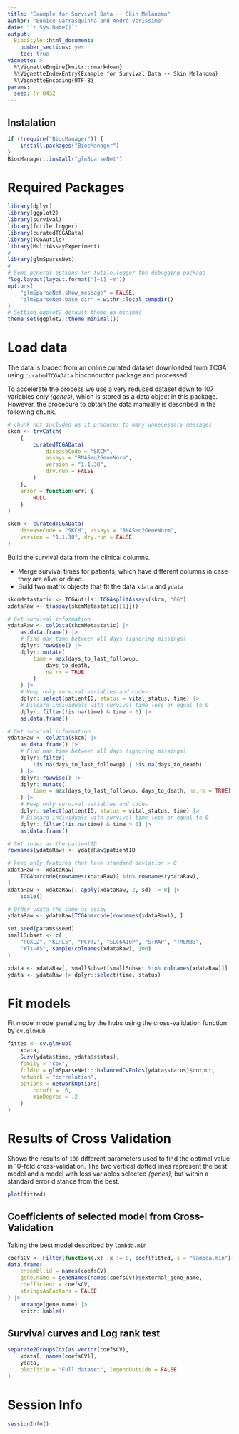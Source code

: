 ```yaml
---
title: "Example for Survival Data -- Skin Melanoma"
author: "Eunice Carrasquinha and André Veríssimo"
date: "`r Sys.Date()`"
output: 
  BiocStyle::html_document:
    number_sections: yes
    toc: true
vignette: >
  %\VignetteEngine{knitr::rmarkdown}
  %\VignetteIndexEntry{Example for Survival Data -- Skin Melanoma}
  %\VignetteEncoding{UTF-8}
params:
  seed: !r 8432
--- 
```


## Instalation

```r
if (!require("BiocManager")) {
    install.packages("BiocManager")
}
BiocManager::install("glmSparseNet")
```

# Required Packages

```r
library(dplyr)
library(ggplot2)
library(survival)
library(futile.logger)
library(curatedTCGAData)
library(TCGAutils)
library(MultiAssayExperiment)
#
library(glmSparseNet)
#
# Some general options for futile.logger the debugging package
flog.layout(layout.format("[~l] ~m"))
options(
    "glmSparseNet.show_message" = FALSE,
    "glmSparseNet.base_dir" = withr::local_tempdir()
)
# Setting ggplot2 default theme as minimal
theme_set(ggplot2::theme_minimal())
```

# Load data

The data is loaded from an online curated dataset downloaded from TCGA using 
`curatedTCGAData` bioconductor package and processed.

To accelerate the process we use a very reduced dataset down to 107 variables 
only *(genes)*, which is stored as a data object in this package. However, the 
procedure to obtain the data manually is described in the following chunk.

```r
# chunk not included as it produces to many unnecessary messages
skcm <- tryCatch(
    {
        curatedTCGAData(
            diseaseCode = "SKCM",
            assays = "RNASeq2GeneNorm",
            version = "1.1.38",
            dry.run = FALSE
        )
    },
    error = function(err) {
        NULL
    }
)
```

```r
skcm <- curatedTCGAData(
    diseaseCode = "SKCM", assays = "RNASeq2GeneNorm",
    version = "1.1.38", dry.run = FALSE
)
```


Build the survival data from the clinical columns.

* Merge survival times for patients, which have different columns in case they 
are alive or dead.
* Build two matrix objects that fit the data `xdata` and `ydata`

```r
skcmMetastatic <- TCGAutils::TCGAsplitAssays(skcm, "06")
xdataRaw <- t(assay(skcmMetastatic[[1]]))

# Get survival information
ydataRaw <- colData(skcmMetastatic) |>
    as.data.frame() |>
    # Find max time between all days (ignoring missings)
    dplyr::rowwise() |>
    dplyr::mutate(
        time = max(days_to_last_followup,
            days_to_death,
            na.rm = TRUE
        )
    ) |>
    # Keep only survival variables and codes
    dplyr::select(patientID, status = vital_status, time) |>
    # Discard individuals with survival time less or equal to 0
    dplyr::filter(!is.na(time) & time > 0) |>
    as.data.frame()

# Get survival information
ydataRaw <- colData(skcm) |>
    as.data.frame() |>
    # Find max time between all days (ignoring missings)
    dplyr::filter(
        !is.na(days_to_last_followup) | !is.na(days_to_death)
    ) |>
    dplyr::rowwise() |>
    dplyr::mutate(
        time = max(days_to_last_followup, days_to_death, na.rm = TRUE)
    ) |>
    # Keep only survival variables and codes
    dplyr::select(patientID, status = vital_status, time) |>
    # Discard individuals with survival time less or equal to 0
    dplyr::filter(!is.na(time) & time > 0) |>
    as.data.frame()

# Set index as the patientID
rownames(ydataRaw) <- ydataRaw$patientID

# keep only features that have standard deviation > 0
xdataRaw <- xdataRaw[
    TCGAbarcode(rownames(xdataRaw)) %in% rownames(ydataRaw),
]
xdataRaw <- xdataRaw[, apply(xdataRaw, 2, sd) != 0] |>
    scale()

# Order ydata the same as assay
ydataRaw <- ydataRaw[TCGAbarcode(rownames(xdataRaw)), ]

set.seed(params$seed)
smallSubset <- c(
    "FOXL2", "KLHL5", "PCYT2", "SLC6A10P", "STRAP", "TMEM33",
    "WT1-AS", sample(colnames(xdataRaw), 100)
)

xdata <- xdataRaw[, smallSubset[smallSubset %in% colnames(xdataRaw)]]
ydata <- ydataRaw |> dplyr::select(time, status)
```

# Fit models

Fit model model penalizing by the hubs using the cross-validation function by 
`cv.glmHub`.

```r
fitted <- cv.glmHub(
    xdata,
    Surv(ydata$time, ydata$status),
    family = "cox",
    foldid = glmSparseNet:::balancedCvFolds(ydata$status)$output,
    network = "correlation",
    options = networkOptions(
        cutoff = .6,
        minDegree = .2
    )
)
```

# Results of Cross Validation

Shows the results of `100` different parameters used to find the optimal value 
in 10-fold cross-validation. The two vertical dotted lines represent the best 
model and a model with less variables selected *(genes)*, but within a standard
error distance from the best.

```r
plot(fitted)
```

## Coefficients of selected model from Cross-Validation

Taking the best model described by `lambda.min`

```r
coefsCV <- Filter(function(.x) .x != 0, coef(fitted, s = "lambda.min")[, 1])
data.frame(
    ensembl.id = names(coefsCV),
    gene.name = geneNames(names(coefsCV))$external_gene_name,
    coefficient = coefsCV,
    stringsAsFactors = FALSE
) |>
    arrange(gene.name) |>
    knitr::kable()
```

## Survival curves and Log rank test

```r
separate2GroupsCox(as.vector(coefsCV),
    xdata[, names(coefsCV)],
    ydata,
    plotTitle = "Full dataset", legendOutside = FALSE
)
```

# Session Info

```r
sessionInfo()
```
